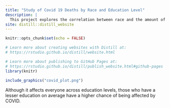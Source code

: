 ```yaml
---
title: "Study of Covid 19 Deaths by Race and Education Level"
description: |
  This project explores the correlation between race and the amount of covid-19 deaths within education levels.
site: distill::distill_website
---
```


```r
knitr::opts_chunk$set(echo = FALSE)

# Learn more about creating websites with Distill at:
# https://rstudio.github.io/distill/website.html

# Learn more about publishing to GitHub Pages at:
# https://rstudio.github.io/distill/publish_website.html#github-pages
library(knitr)
```

```r
include_graphics("covid_plot.png")
```
Although it affects everyone across education levels, those who have a lesser education on average have a higher chance of being affected by COVID.
